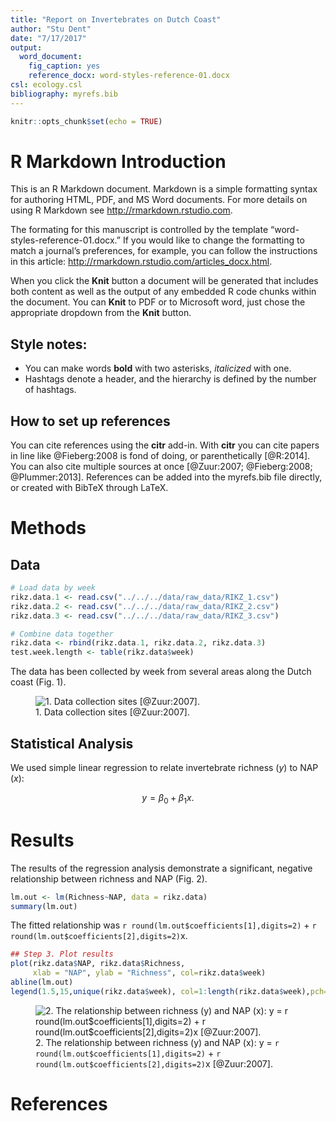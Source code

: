```yaml
---
title: "Report on Invertebrates on Dutch Coast"
author: "Stu Dent"
date: "7/17/2017"
output: 
  word_document:
    fig_caption: yes
    reference_docx: word-styles-reference-01.docx
csl: ecology.csl
bibliography: myrefs.bib
---
```


```r
knitr::opts_chunk$set(echo = TRUE)
```

# R Markdown Introduction

This is an R Markdown document. Markdown is a simple formatting syntax for authoring HTML, PDF, and MS Word documents. For more details on using R Markdown see <http://rmarkdown.rstudio.com>.

The formating for this manuscript is controlled by the template "word-styles-reference-01.docx." If you would like to change the formatting to match a journal's preferences, for example, you can follow the instructions in this article:  <http://rmarkdown.rstudio.com/articles_docx.html>.

When you click the **Knit** button a document will be generated that includes both content as well as the output of any embedded R code chunks within the document. You can **Knit** to PDF or to Microsoft word, just chose the appropriate dropdown from the **Knit** button. 

## Style notes:

- You can make words **bold** with two asterisks, *italicized* with one.
- Hashtags denote a header, and the hierarchy is defined by the number of hashtags.

## How to set up references

You can cite references using the **citr** add-in. With **citr** you can cite papers in line like @Fieberg:2008 is fond of doing, or parenthetically [@R:2014]. You can also cite multiple sources at once [@Zuur:2007; @Fieberg:2008; @Plummer:2013]. References can be added into the myrefs.bib file directly, or created with BibTeX through LaTeX. 

# Methods

## Data

```r
# Load data by week
rikz.data.1 <- read.csv("../../../data/raw_data/RIKZ_1.csv")
rikz.data.2 <- read.csv("../../../data/raw_data/RIKZ_2.csv")
rikz.data.3 <- read.csv("../../../data/raw_data/RIKZ_3.csv")

# Combine data together
rikz.data <- rbind(rikz.data.1, rikz.data.2, rikz.data.3)
test.week.length <- table(rikz.data$week)
```

The data has been collected by week from several areas along the Dutch coast (Fig. 1). 

![1. Data collection sites [@Zuur:2007].](report_figures/map.png)

## Statistical Analysis

We used simple linear regression to relate invertebrate richness ($y$) to NAP ($x$):

$$
y = \beta_{0} + \beta_{1}x.
$$

# Results

The results of the regression analysis demonstrate a significant, negative relationship between richness and NAP (Fig. 2).

```r
lm.out <- lm(Richness~NAP, data = rikz.data)
summary(lm.out)
```

The fitted relationship was `r round(lm.out$coefficients[1],digits=2)` + `r round(lm.out$coefficients[2],digits=2)`x.

```r
## Step 3. Plot results
plot(rikz.data$NAP, rikz.data$Richness,
     xlab = "NAP", ylab = "Richness", col=rikz.data$week)
abline(lm.out)
legend(1.5,15,unique(rikz.data$week), col=1:length(rikz.data$week),pch=1)
```

![2. The relationship between richness (y) and NAP (x): y = `r round(lm.out$coefficients[1],digits=2)` + `r round(lm.out$coefficients[2],digits=2)`x [@Zuur:2007].](report_figures/results-1.png)

# References